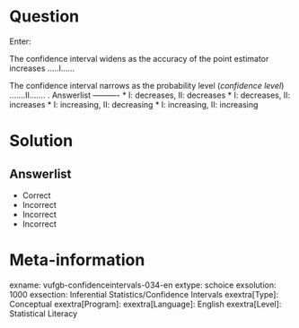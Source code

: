 Question
========

Enter:

The confidence interval widens as the accuracy of the point estimator increases .....I......

The confidence interval narrows as the probability level (*confidence level*) .......II....... . 
Answerlist
----------
* I: decreases, II: decreases
* I: decreases, II: increases
* I: increasing, II: decreasing
* I: increasing, II: increasing 


Solution
========

Answerlist
----------
* Correct
* Incorrect
* Incorrect
* Incorrect

Meta-information
================
exname: vufgb-confidenceintervals-034-en
extype: schoice
exsolution: 1000
exsection: Inferential Statistics/Confidence Intervals
exextra[Type]: Conceptual
exextra[Program]: 
exextra[Language]: English
exextra[Level]: Statistical Literacy
